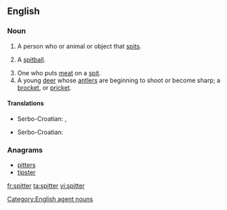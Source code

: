 ==English==

===Noun===
{{en-noun}}

# A person who or animal or object that [[spit]]s.
# {{baseball}} A [[spitball]].
# One who puts [[meat]] on a [[spit]].
# A young [[deer]] whose [[antler]]s are beginning to shoot or become sharp; a [[brocket]], or [[pricket]].

====Translations====
{{rfc-tsort|duplicate language: Serbo-Croatian}}
{{trans-top|a person, animal or object that spits}}
* Serbo-Croatian: {{t|sh|pljuvač|m|alt=pljùvāč}}, {{t|sh|pljuvačica|f|alt=pljuvàčica}}
{{trans-mid}}
* Serbo-Croatian: {{t|sh|pljuvač|m}}
{{trans-bottom}}

===Anagrams===
* [[pitters#English|pitters]]
* [[tipster#English|tipster]]

[[Category:English agent nouns]]

[[fr:spitter]]
[[ta:spitter]]
[[vi:spitter]]